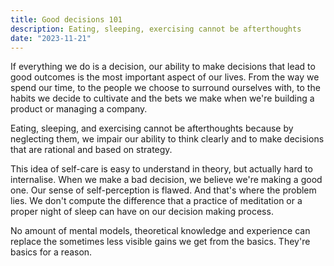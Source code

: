 ```yaml
---
title: Good decisions 101
description: Eating, sleeping, exercising cannot be afterthoughts
date: "2023-11-21"
---
```


If everything we do is a decision, our ability to make decisions that lead to good outcomes is the most important aspect of our lives. From the way we spend our time, to the people we choose to surround ourselves with, to the habits we decide to cultivate and the bets we make when we're building a product or managing a company.

Eating, sleeping, and exercising cannot be afterthoughts because by neglecting them, we impair our ability to think clearly and to make decisions that are rational and based on strategy.

This idea of self-care is easy to understand in theory, but actually hard to internalise. When we make a bad decision, we believe we're making a good one. Our sense of self-perception is flawed. And that's where the problem lies. We don't compute the difference that a practice of meditation or a proper night of sleep can have on our decision making process.

No amount of mental models, theoretical knowledge and experience can replace the sometimes less visible gains we get from the basics. They're basics for a reason.